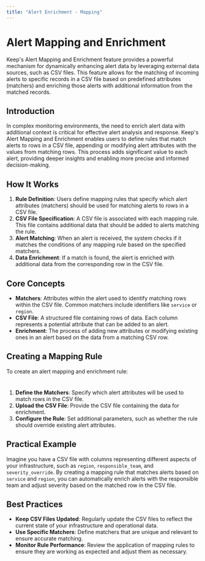 ```yaml
---
title: "Alert Enrichment - Mapping"
---
```


# Alert Mapping and Enrichment

Keep's Alert Mapping and Enrichment feature provides a powerful mechanism for dynamically enhancing alert data by leveraging external data sources, such as CSV files. This feature allows for the matching of incoming alerts to specific records in a CSV file based on predefined attributes (matchers) and enriching those alerts with additional information from the matched records.

## Introduction

In complex monitoring environments, the need to enrich alert data with additional context is critical for effective alert analysis and response. Keep's Alert Mapping and Enrichment enables users to define rules that match alerts to rows in a CSV file, appending or modifying alert attributes with the values from matching rows. This process adds significant value to each alert, providing deeper insights and enabling more precise and informed decision-making.

## How It Works

1. **Rule Definition**: Users define mapping rules that specify which alert attributes (matchers) should be used for matching alerts to rows in a CSV file.
2. **CSV File Specification**: A CSV file is associated with each mapping rule. This file contains additional data that should be added to alerts matching the rule.
3. **Alert Matching**: When an alert is received, the system checks if it matches the conditions of any mapping rule based on the specified matchers.
4. **Data Enrichment**: If a match is found, the alert is enriched with additional data from the corresponding row in the CSV file.

## Core Concepts

- **Matchers**: Attributes within the alert used to identify matching rows within the CSV file. Common matchers include identifiers like `service` or `region`.
- **CSV File**: A structured file containing rows of data. Each column represents a potential attribute that can be added to an alert.
- **Enrichment**: The process of adding new attributes or modifying existing ones in an alert based on the data from a matching CSV row.

## Creating a Mapping Rule

To create an alert mapping and enrichment rule:

<Frame width="100" height="200">
  <img height="10" src="/images/rule-creation.png" />
</Frame>

1. **Define the Matchers**: Specify which alert attributes will be used to match rows in the CSV file.
2. **Upload the CSV File**: Provide the CSV file containing the data for enrichment.
3. **Configure the Rule**: Set additional parameters, such as whether the rule should override existing alert attributes.

## Practical Example

Imagine you have a CSV file with columns representing different aspects of your infrastructure, such as `region`, `responsible_team`, and `severity_override`. By creating a mapping rule that matches alerts based on `service` and `region`, you can automatically enrich alerts with the responsible team and adjust severity based on the matched row in the CSV file.

## Best Practices

- **Keep CSV Files Updated**: Regularly update the CSV files to reflect the current state of your infrastructure and operational data.
- **Use Specific Matchers**: Define matchers that are unique and relevant to ensure accurate matching.
- **Monitor Rule Performance**: Review the application of mapping rules to ensure they are working as expected and adjust them as necessary.

<Frame width="100" height="200">
  <img height="10" src="/images/rule-table.png" />
</Frame>
